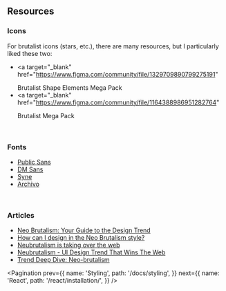 
## Resources

### Icons

For brutalist icons (stars, etc.), there are many resources, but I particularly liked these two:

- <a
    target="_blank"
    href="https://www.figma.com/community/file/1329709890799275191"
  >
    Brutalist Shape Elements Mega Pack
  </a>
- <a
    target="_blank"
    href="https://www.figma.com/community/file/1164388986951282764"
  >
    Brutalist Mega Pack
  </a>

<br />

### Fonts

- <a href="https://fonts.google.com/specimen/Public+Sans" target="_blank">
    Public Sans
  </a>
- <a href="https://fonts.google.com/specimen/DM+Sans" target="_blank">
    DM Sans
  </a>
- <a href="https://fonts.google.com/specimen/Syne" target="_blank">
    Syne
  </a>
- <a href="https://fonts.google.com/specimen/Archivo" target="_blank">
    Archivo
  </a>

<br />

### Articles
- <a href="https://blog.hubspot.com/website/neo-brutalism" target='_blank'>Neo Brutalism: Your Guide to the Design Trend</a>
- <a href="https://medium.com/@sepidy/how-can-i-design-in-the-neo-brutalism-style-d85c458042de" target='_blank'>How can I design in the Neo Brutalism style?</a>
- <a href="https://hype4.academy/articles/design/neubrutalism-is-taking-over-web" target='_blank'>Neubrutalism is taking over the web</a>
- <a href="https://dodonut.com/blog/neubrutalism-web-design-trend/" target='_blank'>Neubrutalism - UI Design Trend That Wins The Web</a>
- <a href="https://author.envato.com/hub/trend-deep-dive-neo-brutalism/" target='_blank'>Trend Deep Dive: Neo-brutalism</a>

<Pagination
  prev={{
    name: 'Styling',
    path: '/docs/styling',
  }}
  next={{
    name: 'React',
    path: '/react/installation/',
  }}
/>
